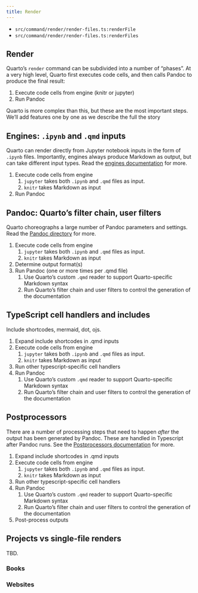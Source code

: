 ```yaml
---
title: Render
---
```


- `src/command/render/render-files.ts:renderFile`
- `src/command/render/render-files.ts:renderFiles`

## Render

Quarto's `render` command can be subdivided into a number of "phases". At a very high level,
Quarto first executes code cells, and then calls Pandoc to produce the final result:

1. Execute code cells from engine (knitr or jupyter)
1. Run Pandoc

Quarto is more complex than this, but these are the most important steps. We'll add features one by one as
we describe the full the story

## Engines: `.ipynb` and `.qmd` inputs

Quarto can render directly from Jupyter notebook inputs in the form of `.ipynb` files. 
Importantly, engines always produce Markdown as output, but can take different input types. 
Read the [engines documentation](./engines/index.qmd) for more.

1. Execute code cells from engine
   1. `jupyter` takes both `.ipynb` and `.qmd` files as input.
   1. `knitr` takes Markdown as input
1. Run Pandoc

## Pandoc: Quarto's filter chain, user filters

Quarto choreographs a large number of Pandoc parameters and settings. 
Read the [Pandoc directory](./pandoc/index.qmd) for more.

1. Execute code cells from engine
   1. `jupyter` takes both `.ipynb` and `.qmd` files as input.
   1. `knitr` takes Markdown as input
1. Determine output format(s)
1. Run Pandoc (one or more times per .qmd file)
   1. Use Quarto's custom `.qmd` reader to support Quarto-specific Markdown syntax
   1. Run Quarto's filter chain and user filters to control the generation of the documentation

## TypeScript cell handlers and includes

Include shortcodes, mermaid, dot, ojs.

1. Expand include shortcodes in .qmd inputs
1. Execute code cells from engine
   1. `jupyter` takes both `.ipynb` and `.qmd` files as input.
   1. `knitr` takes Markdown as input
1. Run other typescript-specific cell handlers
1. Run Pandoc
   1. Use Quarto's custom `.qmd` reader to support Quarto-specific Markdown syntax
   1. Run Quarto's filter chain and user filters to control the generation of the documentation

## Postprocessors

There are a number of processing steps that need to happen _after_ the output has been generated by Pandoc.
These are handled in Typescript after Pandoc runs.
See the [Postprocessors documentation](./postprocessors/index.qmd) for more.

1. Expand include shortcodes in .qmd inputs
1. Execute code cells from engine
   1. `jupyter` takes both `.ipynb` and `.qmd` files as input.
   1. `knitr` takes Markdown as input
1. Run other typescript-specific cell handlers
1. Run Pandoc
   1. Use Quarto's custom `.qmd` reader to support Quarto-specific Markdown syntax
   1. Run Quarto's filter chain and user filters to control the generation of the documentation
1. Post-process outputs

## Projects vs single-file renders

TBD.

### Books

### Websites